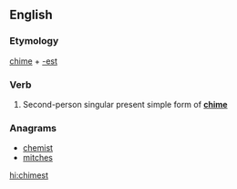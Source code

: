 ==English==

===Etymology===
[[chime]] + [[-est]]

===Verb===
{{head|en|verb form}}

# {{label|en|archaic}} Second-person singular present simple form of '''[[chime]]'''

===Anagrams===
* [[chemist#English|chemist]]
* [[mitches#English|mitches]]

[[hi:chimest]]